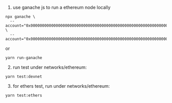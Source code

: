 1. use ganache js to run a ethereum node locally

```
npx ganache \
  --account="0x0000000000000000000000000000000000000000000000000000000000000001,1000000000000000000" \
  --account="0x0000000000000000000000000000000000000000000000000000000000000002,1000000000000000000"
```
or
```
yarn run-ganache
```

2. run test under networks/ethereum:

```
yarn test:devnet
```

3. for ethers test, run under networks/ethereum:

```
yarn test:ethers
```
